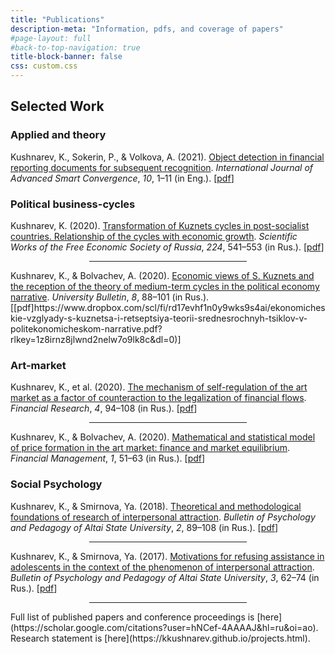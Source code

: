 ```yaml
---
title: "Publications"
description-meta: "Information, pdfs, and coverage of papers"
#page-layout: full
#back-to-top-navigation: true
title-block-banner: false
css: custom.css
---
```




## Selected Work

### Applied and theory

Kushnarev, K., Sokerin, P., & Volkova, A. (2021). [Object detection in financial reporting documents for subsequent recognition](https://koreascience.kr/article/JAKO202112362357473.pdf). *International Journal of Advanced Smart Convergence*, *10*, 1–11 (in Eng.). \[[pdf](https://www.semanticscholar.org/paper/Object-detection-in-financial-reporting-documents-Sokerin-Volkova/dbd88e498eb5b81f466e86f0bc46ad8554a0a277)\]

### Political business-cycles

Kushnarev, K. (2020). [Transformation of Kuznets cycles in post-socialist countries. Relationship of the cycles with economic growth](https://cyberleninka.ru/article/n/transformatsiya-tsiklov-kuznetsa-v-postsotsialisticheskih-stranah-svyaz-issleduemyh-tsiklov-s-ekonomicheskim-rostom). *Scientific Works of the Free Economic Society of Russia*, *224*, 541–553 (in Rus.). \[[pdf](https://www.dropbox.com/scl/fi/oal5v6v8y2gga16zb11w6/transformatsiya-tsiklov-kuznetsa-v-postsotsialisticheskih-stranah-svyaz-issleduemyh-tsiklov-s-ekonomicheskim-rostom.pdf?rlkey=njgpiddtty4wef67qngt9isgb&dl=0)\]

<center><hr style="width:50%"></center>

Kushnarev, K., & Bolvachev, A. (2020). [Economic views of S. Kuznets and the reception of the theory of medium-term cycles in the political economy narrative](https://cyberleninka.ru/article/n/ekonomicheskie-vzglyady-s-kuznetsa-i-retseptsiya-teorii-srednesrochnyh-tsiklov-v-politekonomicheskom-narrative). *University Bulletin*, *8*, 88–101 (in Rus.). \[[pdf]https://www.dropbox.com/scl/fi/rd17evhf1n0y9wks9s4ai/ekonomicheskie-vzglyady-s-kuznetsa-i-retseptsiya-teorii-srednesrochnyh-tsiklov-v-politekonomicheskom-narrative.pdf?rlkey=1z8irnz8jlwnd2nelw7o9lk8c&dl=0)\]

### Art-market

Kushnarev, K., et al. (2020). [The mechanism of self-regulation of the art market as a factor of counteraction to the legalization of financial flows](https://cyberleninka.ru/article/n/mehanizm-samoregulirovaniya-art-rynka-kak-faktor-protivodeystviya-legalizatsii-finansovyh-potokov). *Financial Research*, *4*, 94–108 (in Rus.). \[[pdf](https://www.dropbox.com/scl/fi/hqlzee77e73vztp8s0bol/mehanizm-samoregulirovaniya-art-rynka-kak-faktor-protivodeystviya-legalizatsii-finansovyh-potokov.pdf?rlkey=bmvk26ahvkr06m7fks1koozwu&dl=0)\]

<center><hr style="width:50%"></center>

Kushnarev, K., & Bolvachev, A. (2020). [Mathematical and statistical model of price formation in the art market: finance and market equilibrium](https://www.finance-man.ru/index.php/journal/article/view/264). *Financial Management*, *1*, 51–63 (in Rus.). \[[pdf](https://scholar.google.com/)\]

### Social Psychology

Kushnarev, K., & Smirnova, Ya. (2018). [Theoretical and methodological foundations of research of interpersonal attraction](http://bppasu.ru/article/view/4231). *Bulletin of Psychology and Pedagogy of Altai State University*, *2*, 89–108 (in Rus.). \[[pdf](https://www.dropbox.com/scl/fi/rrs055tl1teg5tiwe3t6p/4231-13963-1-10-20180627.pdf?rlkey=r2dffwxsmklfhet83nqsln6xo&dl=0)\]

<center><hr style="width:50%"></center>

Kushnarev, K., & Smirnova, Ya. (2017). [Motivations for refusing assistance in adolescents in the context of the phenomenon of interpersonal attraction](http://bppasu.ru/article/view/3290). *Bulletin of Psychology and Pedagogy of Altai State University*, *3*, 62–74 (in Rus.). \[[pdf](https://www.dropbox.com/scl/fi/ak9dz7tf81afxfk0qy9o1/3290-10404-1-10-20170930.pdf?rlkey=io30vic0foh50dy6186wtravg&dl=0)\]

<center><hr style="width:50%"></center>

Full list of published papers and conference proceedings is \[here](https://scholar.google.com/citations?user=hNCef-4AAAAJ&hl=ru&oi=ao). Research statement is \[here](https://kkushnarev.github.io/projects.html).
